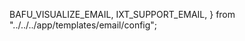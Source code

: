   BAFU_VISUALIZE_EMAIL,
  IXT_SUPPORT_EMAIL,
} from "../../../app/templates/email/config";


<Intro
  title="Visualisieren Sie Schweizer Open Government Data"
  teaser="Erstellen Sie Visualisierungen von Datensätzen, welche durch den Linked-Data Dienst (LINDAS) des Bundesarchivs bereitgestellt werden und betten Sie diese in Ihre Webseite ein."
  buttonLabel="Visualisierung erstellen"
/>
<Tutorial
  headline="Daten in wenigen Schritten visualisieren…"
  step1="Datensatz auswählen"
  step2="Visualisierung anpassen"
  step3="Teilen & einbetten"
/>
<Examples
  headline="Massgeschneiderte Visualisierungen erstellen…"
  example1Headline="Erstellen Sie professionelle Visualisierungen"
  example1Description="Wählen Sie aus einer Vielzahl von Diagrammtypen und konfigurieren Sie diese entsprechend Ihren Anforderungen."
  example2Headline="Entdecken Sie die umfangreichen Möglichkeiten"
  example2Description="Mit Hilfe von benutzerdefinierten Filtern und Darstellungsoptionen, können selbst komplexe Sachverhalte visualisiert werden."
/>
<Section>
  <Contribute
    headline="Möchten Sie Ihre eigenen Daten visualisieren?"
    description="Erfahren Sie, wie Ihre Daten in den Linked-Data Dienst (LINDAS) des Bundesarchivs integriert werden können."
    buttonLabel="Mehr erfahren"
    buttonUrl="https://lindas.admin.ch/?lang=de"
  />
  <Divider />
  <Newsletter
    headline="Newsletter abonnieren"
    description="Bleiben Sie auf dem Laufenden und abonnieren Sie unseren Newsletter, indem Sie Ihre E-Mail-Adresse unten hinzufügen."
    buttonLabel="Abonnieren"
    buttonUrl={BAFU_VISUALIZE_EMAIL}
  />
</Section>
<Section
  sx={{
    color: "grey.800",
  }}
>
  <BugReport
    headline="Fehler melden"
    description="Bitte melden Sie uns den Fehler, damit wir ihn so schnell wie möglich beheben können."
    buttonLabel="Fehler melden"
    buttonUrl={createMailtoLink("de", {
      recipients: {
        to: BAFU_VISUALIZE_EMAIL,
        cc: IXT_SUPPORT_EMAIL,
      },
      template: bugReportTemplates,
    })}
  />
  <Divider />
  <FeatureRequest
    headline="Neue Funktion wünschen"
    description="Senden Sie uns Ihre Funktionsanfragen und helfen Sie, die Zukunft unserer Plattform zu gestalten!"
    buttonLabel="Einreichen"
    buttonUrl={createMailtoLink("de", {
      recipients: {
        to: BAFU_VISUALIZE_EMAIL,
        cc: IXT_SUPPORT_EMAIL,
      },
      template: featureRequestTemplates,
    })}
  />
</Section>
